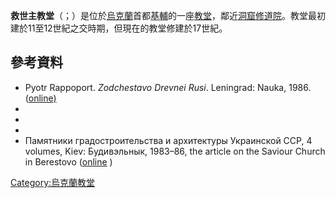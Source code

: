 {{多個問題|
{{citation style|time=2015-01-17T03:07:20+00:00}}
{{expand|time=2015-01-17T03:07:20+00:00}}
}}
'''救世主教堂'''（{{lang-uk|Церква Спаса на Берестові|Tserkva Spasa na Berestovi}}；{{lang-ru|Церковь Спаса на Берестове|Tserkov' Spasa na Berestove}}）是位於[[烏克蘭|烏克蘭]]首都[[基輔|基輔]]的一座[[教堂|教堂]]，鄰近[[基輔洞窟修道院|洞窟修道院]]。教堂最初建於11至12世紀之交時期，但現在的教堂修建於17世紀。

==參考資料==
* Pyotr Rappoport. ''Zodchestavo Drevnei Rusi''. Leningrad: Nauka, 1986. ([http://www.russiancity.ru/books/b57.htm online)] {{Wayback|url=http://www.russiancity.ru/books/b57.htm |date=20070310152042 }}
* {{cite book | title=Touring Kyiv | author=Malikenaite, Ruta | publisher=Baltia Druk | year=2003 | isbn=966-96041-3-3 | pages=}}
* {{cite web |url=http://www.encyclopediaofukraine.com/display.asp?AddButton=pages\T\R\TransfigurationChurchinBerestove.htm |title=Transfiguration Church in Berestove |accessdate=November 24, 2006 |author= |last= |first= |authorlink= |coauthors= |date= |year= |month= |work=Encyclopedia of Ukraine |publisher= |pages= |archiveurl=https://web.archive.org/web/20201003185935/http://www.encyclopediaofukraine.com/display.asp?AddButton=pages%5CT%5CR%5CTransfigurationChurchinBerestove.htm |archivedate=2020-10-03 |dead-url=no }}
* {{cite web |url=http://klymenko.data-tec.net/Kyiv/Kyiv.Lavra.htm |script-title=uk:Церква Спаса на Берестові |accessdate=November 10, 2006 |author= |last=Klymenko |first=Sergiy |authorlink= |coauthors= |date= |year= |month= |work=Pictures of Kyiv |publisher= |pages= |language=uk,ru|archive-url=https://web.archive.org/web/20061119063003/http://klymenko.data-tec.net/Kyiv/Kyiv.Lavra.htm |archive-date=2006-11-19 |dead-url=yes }}
* Памятники градостроительства и архитектуры Украинской ССР, 4 volumes, Kiev: Будивэльнык, 1983–86, the article on the Saviour Church in Berestovo ([http://ua.vlasenko.net/_pgs/pgs-html/pgs1-108.html online] {{Wayback|url=http://ua.vlasenko.net/_pgs/pgs-html/pgs1-108.html |date=20140502001131 }})

{{commons category|Church of the Saviour at Berestove}}
{{coord|50.437333|N|30.555001|E|type:landmark_region:UA|display=title}}
{{normdaten}}
[[Category:烏克蘭教堂|Category:烏克蘭教堂]]
{{church-stub}}
